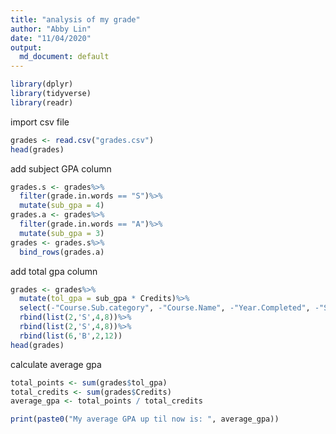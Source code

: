```yaml
---
title: "analysis of my grade"
author: "Abby Lin"
date: "11/04/2020"
output:
  md_document: default
---
```


```r
library(dplyr)
library(tidyverse)
library(readr)
```

import csv file

```r
grades <- read.csv("grades.csv")
head(grades)
```

add subject GPA column
```r
grades.s <- grades%>%
  filter(grade.in.words == "S")%>%
  mutate(sub_gpa = 4)
grades.a <- grades%>%
  filter(grade.in.words == "A")%>%
  mutate(sub_gpa = 3)
grades <- grades.s%>%
  bind_rows(grades.a)
```

add total gpa column

```r
grades <- grades%>%
  mutate(tol_gpa = sub_gpa * Credits)%>%
  select(-"Course.Sub.category", -"Course.Name", -"Year.Completed", -"Semester.Completed")%>%
  rbind(list(2,'S',4,8))%>%
  rbind(list(2,'S',4,8))%>%
  rbind(list(6,'B',2,12))
head(grades)
```
calculate average gpa

```r
total_points <- sum(grades$tol_gpa)
total_credits <- sum(grades$Credits)
average_gpa <- total_points / total_credits

print(paste0("My average GPA up til now is: ", average_gpa))
```